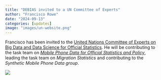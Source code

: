 ```yaml
---
title: "DEBIAS invited to a UN Committee of Experts"
author: "Francisco Rowe"
date: "2024-09-13"
categories: [updates]
image: "images/un-website.png"
---
```


Francisco has been invited to the [United Nations Committee of Experts on Big Data and Data Science for Official Statistics](https://data.org/organizations/un-committee-of-experts-on-big-data-and-data-science-for-official-statistics-un-cebd/). He will be contributing to the task team on [*Mobile Phone Data for Official Statistics and Policy*](https://unstats.un.org/bigdata/task-teams/index.cshtml), leading the task team on *Migration Statistics* and contributing to the *Synthetic Mobile Phone Data group*.

![](images/un-website.png){fig-align="centre}

